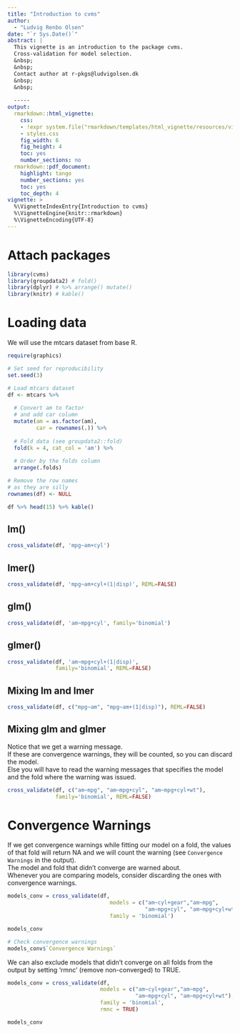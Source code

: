 ```yaml
---
title: "Introduction to cvms"
author: 
  - "Ludvig Renbo Olsen"
date: "`r Sys.Date()`"
abstract: |
  This vignette is an introduction to the package cvms.  
  Cross-validation for model selection.  
  &nbsp;  
  &nbsp;  
  Contact author at r-pkgs@ludvigolsen.dk
  &nbsp;  
  &nbsp;  
  
  -----
output: 
  rmarkdown::html_vignette:
    css: 
    - !expr system.file("rmarkdown/templates/html_vignette/resources/vignette.css", package = "rmarkdown")
    - styles.css
    fig_width: 6
    fig_height: 4
    toc: yes
    number_sections: no
  rmarkdown::pdf_document:
    highlight: tango
    number_sections: yes
    toc: yes
    toc_depth: 4
vignette: >
  %\VignetteIndexEntry{Introduction to cvms}
  %\VignetteEngine{knitr::rmarkdown}
  %\VignetteEncoding{UTF-8}
---
```


# Attach packages

```r
library(cvms)
library(groupdata2) # fold()
library(dplyr) # %>% arrange() mutate()
library(knitr) # kable()

```

# Loading data
We will use the mtcars dataset from base R.

```r
require(graphics)

# Set seed for reproducibility
set.seed(3)

# Load mtcars dataset
df <- mtcars %>% 
  
  # Convert am to factor
  # and add car column
  mutate(am = as.factor(am),
         car = rownames(.)) %>% 
  
  # Fold data (see groupdata2::fold)
  fold(k = 4, cat_col = 'am') %>% 
  
  # Order by the folds column
  arrange(.folds) 

# Remove the row names
# as they are silly
rownames(df) <- NULL

df %>% head(15) %>% kable()
```

## lm()

```r
cross_validate(df, 'mpg~am+cyl')
```

## lmer()

```r
cross_validate(df, 'mpg~am+cyl+(1|disp)', REML=FALSE)
```

## glm()

```r
cross_validate(df, 'am~mpg+cyl', family='binomial')
```

## glmer()

```r
cross_validate(df, 'am~mpg+cyl+(1|disp)', 
               family='binomial', REML=FALSE)
```


## Mixing lm and lmer

```r
cross_validate(df, c("mpg~am", "mpg~am+(1|disp)"), REML=FALSE)
```

## Mixing glm and glmer

Notice that we get a warning message.  
If these are convergence warnings, they will be counted, so you can discard the model.  
Else you will have to read the warning messages that specifies the model and the fold where the warning was issued.  

```r
cross_validate(df, c("am~mpg", "am~mpg+cyl", "am~mpg+cyl+wt"), 
               family='binomial', REML=FALSE)
```


# Convergence Warnings
If we get convergence warnings while fitting our model on a fold, the values of that fold will return NA and we will count the warning (see `Convergence Warnings` in the output).  
The model and fold that didn't converge are warned about.  
Whenever you are comparing models, consider discarding the ones with convergence warnings.  

```r
models_conv = cross_validate(df, 
                                models = c("am~cyl+gear","am~mpg", 
                                           "am~mpg+cyl", "am~mpg+cyl+wt"),
                                family = 'binomial')

models_conv

# Check convergence warnings
models_conv$`Convergence Warnings`
```

We can also exclude models that didn't converge on all folds from the output by setting 'rmnc' (remove non-converged) to TRUE. 

```r
models_conv = cross_validate(df, 
                             models = c("am~cyl+gear","am~mpg", 
                                        "am~mpg+cyl", "am~mpg+cyl+wt"),
                             family = 'binomial',
                             rmnc = TRUE)

models_conv

```



